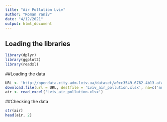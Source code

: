 ```yaml
---
title: "Air Pollution Lviv"
author: "Roman Yaniv"
date: "4/12/2021"
output: html_document
---
```


## Loading the libraries
```r
library(dplyr)
library(ggplot2)
library(readxl)
``` 

##Loading the data
```r
URL <- 'http://opendata.city-adm.lviv.ua/dataset/a0cc3549-6762-4b13-af4e-6f5c9e3ed1a5/resource/dfc41821-4c99-4e1b-bac8-857e9a46e944/download/air_pollutant_measurements_lviv-2011-2021.xlsx'
download.file(url = URL, destfile = 'Lviv_air_pollution.xlsx', na=c('null', 'NA'))
air <- read_excel('Lviv_air_pollution.xlsx')
```
##Checking the data
```r
str(air)
head(air, 2)
```

